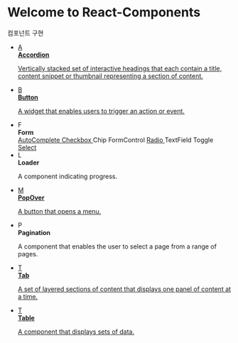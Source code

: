 
<Meta title="Introduction/Introduction" />

<style>
    {`
    * {
      box-sizing: border-box;
    }

    .subheading {
      color: #999999;
      font-size: 13px;
      font-weight: 700;
      letter-spacing: 3px;
      line-height: 24px;
      text-transform: uppercase;
      margin: 10px auto;
    }

    .link-list {
      max-width: 1024px;
      display: grid;
      grid-template-columns : 1fr 1fr;
      gap: 20px;
      list-style-type: none;
      padding:0;
      margin:0;
    }

    .link-item {
      padding: 20px;
      border: 1px solid #00000010;
      border-radius: 5px;
      transition: background 150ms ease-out, border 150ms ease-out, transform 150ms ease-out;
      color: #333333;
      display: flex;
      align-items: flex-start;
    }

    .link-item > a {
      width: 100%;
      height: 100%;
      display: flex;
      align-items: flex-start;
      color: inherit;
    }

    .link-item:hover {
      border-color: pink;
      transform: translate3d(0, -3px, 0);
      box-shadow: rgba(0, 0, 0, 0.08) 0 3px 10px 0;
    }
    
    .link-item:active {
      border-color: pink;
      transform: translate3d(0, 0, 0);
    }

    .link-item:hover .link-icon, .link-item:active .link-icon {
      border-color: pink;
      background-color: lightpink;
    }

    .link-item strong {
      font-weight: 700;
      display: block;
      margin-bottom: 5px;
    }

    .link-description {
      display: flex;
    }

    .link-description > div {
      width: 100%;
      margin: 0;
      font-size: 14px;
      line-height: 20px;
    }

    .link-item strong + p {
      width: 100%;
      border-left: 2px solid #eeeeee;
      padding: 2px 0px 2px 10px;
      background-color: #fbfbfb;
      font-weight: 300;
    }

    .link-icon {
      font-family: cursive;
      width: 40px;
      height: 40px;
      display: inline-block;
      font-size: 24px;
      line-height: 40px;
      font-weight: 900;
      text-align: center;
      margin-right: 15px;
      flex: none;
      border: 1px solid #eeeeee;
      border-radius: 4px;
    }

    .link-item strong + span div {
      width: 100%;
    }

    .chip {
      border-radius: 25px;
      border: 1px solid pink;
      padding: 2px 10px;
      font-weight: 600;
      font-size: 12px;
      display: inline-block;
      margin-right: 5px;
      margin-bottom: 5px;
    }

    .chip:hover {
       background-color: #ffeef1;
    }

    .chip p {
      font-weight: 600;
      font-size: 12px;
      padding: 0;
      margin: 0;
      line-height: 20px;
    }
  `}
</style>

# Welcome to React-Components

<div className="subheading">컴포넌트 구현</div>

<ul className="link-list">
    <li className="link-item">
        <a href="https://www.w3.org/WAI/ARIA/apg/patterns/accordion/" target="_blank">
            <span className="link-icon">A</span>
            <div>
                <strong>Accordion</strong>
                <p>
                    Vertically stacked set of interactive headings that each contain a title, content snippet or
                    thumbnail representing a section of content.
                </p>
            </div>
        </a>
    </li>
    <li className="link-item">
        <a href="https://www.w3.org/WAI/ARIA/apg/patterns/button/" target="_blank">
            <span className="link-icon">B</span>
            <div>
                <strong>Button</strong>
                <p>A widget that enables users to trigger an action or event.</p>
            </div>
        </a>
    </li>
    <li className="link-item">
        <span className="link-icon">F</span>
        <div>
            <strong>Form</strong>
            <div>
                <a className="chip" href="https://www.w3.org/WAI/ARIA/apg/patterns/combobox/" target="_blank">
                    AutoComplete
                </a>
                <a className="chip" href="https://www.w3.org/WAI/ARIA/apg/patterns/checkbox/" target="_blank">
                    Checkbox
                </a>
                <span className="chip">Chip</span>
                <span className="chip">FormControl</span>
                <a className="chip" href="https://www.w3.org/WAI/ARIA/apg/patterns/radio/" target="_blank">
                    Radio
                </a>
                <span className="chip">TextField</span>
                <span className="chip">Toggle</span>
                <a className="chip" href="https://www.w3.org/WAI/ARIA/apg/patterns/combobox/" target="_blank">
                    Select
                </a>
            </div>
        </div>
    </li>
    <li className="link-item">
        <div className="link-description">
            <span className="link-icon">L</span>
            <div>
                <strong>Loader</strong>
                <p>A component indicating progress.</p>
            </div>
        </div>
    </li>
    <li className="link-item">
        <a href="https://www.w3.org/WAI/ARIA/apg/patterns/menu-button/" target="_blank">
            <span className="link-icon">M</span>
            <div>
                <strong>PopOver</strong>
                <p>A button that opens a menu.</p>
            </div>
        </a>
    </li>
    <li className="link-item">
        <div className="link-description">
            <span className="link-icon">P</span>
            <div>
                <strong>Pagination</strong>
                <p>A component that enables the user to select a page from a range of pages.</p>
            </div>
        </div>
    </li>
    <li className="link-item">
        <a href="https://www.w3.org/WAI/ARIA/apg/patterns/tabs/" target="_blank">
            <span className="link-icon">T</span>
            <div>
                <strong>Tab</strong>
                <p>A set of layered sections of content that displays one panel of content at a time.</p>
            </div>
        </a>
    </li>
    <li className="link-item">
        <a href="https://www.w3.org/WAI/ARIA/apg/patterns/table/" target="_blank">
            <span className="link-icon">T</span>
            <div>
                <strong>Table</strong>
                <p>A component that displays sets of data.</p>
            </div>
        </a>
    </li>
</ul>
